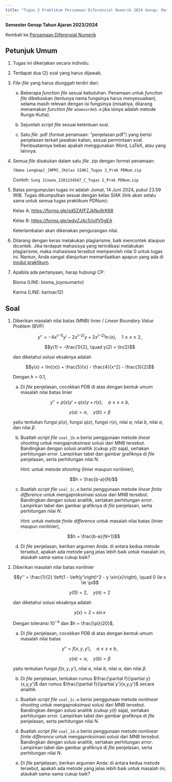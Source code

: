 ```yaml
---
title: "Tugas 2 Praktikum Persamaan Diferensial Numerik 2024 Genap: Masalah Nilai Batas PDB Numerik"
---
```


**Semester Genap Tahun Ajaran 2023/2024**

Kembali ke [Persamaan Diferensial Numerik](./pdnum2024genap.qmd)

## Petunjuk Umum

1. Tugas ini dikerjakan secara individu.

2. Terdapat dua (2) soal yang harus dijawab.

3. *File-file* yang harus diunggah terdiri dari:

    a. Beberapa *function file* sesuai kebutuhan. Penamaan untuk *function file* dibebaskan (tentunya nama fungsinya harus menyesuaikan), selama masih relevan dengan isi fungsinya (misalnya, dilarang menamakan *function file* `adamsorde5.m` jika isinya adalah metode Runge-Kutta).

    b. Sejumlah *script file* sesuai ketentuan soal.

    c. Satu *file* .pdf (format penamaan: "penjelasan.pdf") yang berisi penjelasan terkait jawaban kalian, sesuai permintaan soal. Pembuatannya bebas apakah menggunakan Word, LaTeX, atau yang lainnya.

4. Semua *file* disatukan dalam satu *file* .zip dengan format penamaan:

    `[Nama Lengkap]_[NPM]_[Kelas SIAK]_Tugas 2_Prak PDNum.zip`

    Contoh: `Sung Jinwoo_2201234567_C_Tugas 2_Prak PDNum.zip`

5. Batas pengumpulan tugas ini adalah Jumat, 14 Juni 2024, pukul 23.59 WIB. Tugas dikumpulkan sesuai dengan kelas SIAK (link akan selalu sama untuk semua tugas praktikum PDNum):

    Kelas A: <https://forms.gle/sdSZAfFZJkNu9rK68>

    Kelas B: <https://forms.gle/wdvZJ4c1UvifV5gEA>

    Keterlambatan akan dikenakan pengurangan nilai.

6. Dilarang dengan keras melakukan plagiarisme, baik mencontek ataupun dicontek. Jika terdapat mahasisya yang terindikasi melakukan plagiarisme, maka mahasiswa tersebut memperoleh nilai 0 untuk tugas ini. Namun, Anda sangat dianjurkan memanfaatkan apapun yang ada di [modul praktikum](./pdnum2024genap.qmd).

7. Apabila ada pertanyaan, harap hubungi CP:
    
    Bisma (LINE: bisma_joyosumarto)
    
    Karina (LINE: karinac12)

## Soal

1. Diberikan masalah nilai batas (MNB) linier / *Linear Boundary Value Problem* (BVP)

    $$y'' = -4x^{(-1)}y' - 2x^{(-2)}y + 2x^{(-2)}\ln{(x)}, \quad 1 \le x \le 2,$$

    $$y(1) = -\frac{1}{2}, \quad y(2) = \ln{2}$$

    dan diketahui solusi eksaknya adalah

    $$y(x) = \ln{(x)} + \frac{5}{x} - \frac{4}{x^2} - \frac{3}{2}$$

    Dengan $h = 0.1$,

    a. Di *file* penjelasan, cocokkan PDB di atas dengan bentuk umum masalah nilai batas linier

    $$y'' = p(x)y' + q(x)y + r(x), \quad a \le x \le b,$$

    $$y(a) = \alpha, \quad y(b) = \beta$$

    yaitu tentukan fungsi $p(x)$, fungsi $q(x)$, fungsi $r(x)$, nilai $a$, nilai $b$, nilai $\alpha$, dan nilai $\beta$.

    b. Buatlah *script file* `soal_1b.m` berisi penggunaan metode *linear shooting* untuk mengaproksimasi solusi dari MNB tersebut. Bandingkan dengan solusi analitik (cukup $y(t)$ saja), sertakan perhitungan *error*. Lampirkan tabel dan gambar grafiknya di *file* penjelasan, serta perhitungan nilai $N$.

        Hint: untuk metode *shooting* (linier maupun nonlinier),

        $$h = \frac{b-a}{N}$$

    c. Buatlah *script file* `soal_1c.m` berisi penggunaan metode *linear finite difference* untuk mengaproksimasi solusi dari MNB tersebut. Bandingkan dengan solusi analitik, sertakan perhitungan *error*. Lampirkan tabel dan gambar grafiknya di *file* penjelasan, serta perhitungan nilai $N$.

        Hint: untuk metode *finite difference* untuk masalah nilai batas (linier maupun nonlinier),

        $$h = \frac{b-a}{N+1}$$

    d. Di *file* penjelasan, berikan argumen Anda: di antara kedua metode tersebut, apakah ada metode yang jelas lebih baik untuk masalah ini, ataukah sama-sama cukup baik?

2. Diberikan masalah nilai batas nonlinier

    $$y'' = \frac{1}{2} \left(1 - \left(y'\right)^2 - y \sin{x}\right), \quad 0 \le x \le \pi$$

    $$y(0) = 2, \quad y(\pi) = 2$$

    dan diketahui solusi eksaknya adalah

    $$y(x) = 2 + \sin{x}$$

    Dengan toleransi $10^{-4}$ dan $h = \frac{\pi}{20}$,

    a. Di *file* penjelasan, cocokkan PDB di atas dengan bentuk umum masalah nilai batas

    $$y'' = f(x, y, y'), \quad a \le x \le b,$$

    $$y(a) = \alpha, \quad y(b) = \beta$$

    yaitu tentukan fungsi $f(x, y, y')$, nilai $a$, nilai $b$, nilai $\alpha$, dan nilai $\beta$.

    b. Di *file* penjelasan, tentukan rumus $\frac{\partial f}{\partial y}(x,y,y')$ dan rumus $\frac{\partial f}{\partial y'}(x,y,y')$ secara analitik.

    c. Buatlah *script file* `soal_1c.m` berisi penggunaan metode *nonlinear shooting* untuk mengaproksimasi solusi dari MNB tersebut. Bandingkan dengan solusi analitik (cukup $y(t)$ saja), sertakan perhitungan *error*. Lampirkan tabel dan gambar grafiknya di *file* penjelasan, serta perhitungan nilai $N$.

    d. Buatlah *script file* `soal_1d.m` berisi penggunaan metode *nonlinear finite difference* untuk mengaproksimasi solusi dari MNB tersebut. Bandingkan dengan solusi analitik, sertakan perhitungan *error*. Lampirkan tabel dan gambar grafiknya di *file* penjelasan, serta perhitungan nilai $N$.

    e. Di *file* penjelasan, berikan argumen Anda: di antara kedua metode tersebut, apakah ada metode yang jelas lebih baik untuk masalah ini, ataukah sama-sama cukup baik?
